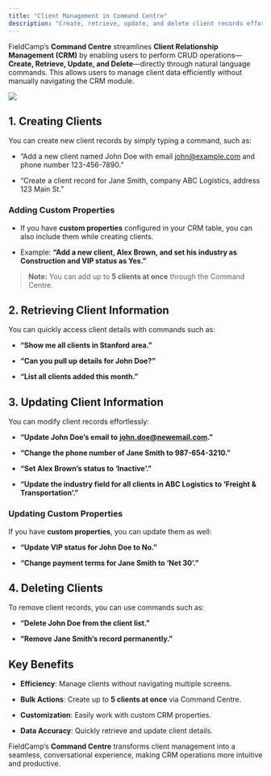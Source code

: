 ```yaml
---
title: "Client Management in Command Centre"
description: "Create, retrieve, update, and delete client records effortlessly with natural language commands."
---
```


FieldCamp’s **Command Centre** streamlines **Client Relationship Management (CRM)** by enabling users to perform CRUD operations—**Create, Retrieve, Update, and Delete**—directly through natural language commands. This allows users to manage client data efficiently without manually navigating the CRM module.

![](/images/AIPoweredCRM.webp)

## 1. Creating Clients

You can create new client records by simply typing a command, such as:

* “Add a new client named John Doe with email [john@example.com]() and phone number 123-456-7890.”

* “Create a client record for Jane Smith, company ABC Logistics, address 123 Main St.”

### Adding Custom Properties

* If you have **custom properties** configured in your CRM table, you can also include them while creating clients.

* Example: **“Add a new client, Alex Brown, and set his industry as Construction and VIP status as Yes.”**

> **Note:** You can add up to **5 clients at once** through the Command Centre.

## 2. Retrieving Client Information

You can quickly access client details with commands such as:

* **“Show me all clients in Stanford area.”**

* **“Can you pull up details for John Doe?”**

* **“List all clients added this month.”**

## 3. Updating Client Information

You can modify client records effortlessly:

* **“Update John Doe’s email to** [**john.doe@newemail.com**]()**.”**

* **“Change the phone number of Jane Smith to 987-654-3210.”**

* **“Set Alex Brown’s status to ‘Inactive’.”**

* **“Update the industry field for all clients in ABC Logistics to ‘Freight & Transportation’.”**

### Updating Custom Properties

If you have **custom properties**, you can update them as well:

* **“Update VIP status for John Doe to No.”**

* **“Change payment terms for Jane Smith to ‘Net 30’.”**

## 4. Deleting Clients

To remove client records, you can use commands such as:

* **“Delete John Doe from the client list.”**

* **“Remove Jane Smith’s record permanently.”**

## Key Benefits

* **Efficiency**: Manage clients without navigating multiple screens.

* **Bulk Actions**: Create up to **5 clients at once** via Command Centre.

* **Customization**: Easily work with custom CRM properties.

* **Data Accuracy**: Quickly retrieve and update client details.

FieldCamp’s **Command Centre** transforms client management into a seamless, conversational experience, making CRM operations more intuitive and productive.